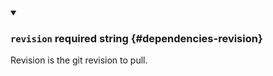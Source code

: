 
<details className="config-field" data-expandable="false" open>
<summary>

### `revision` <span className="config-field-required" data-required="false">required</span> <span className="config-field-type">string</span> <span className="config-field-default"></span> <span className="config-field-enum"></span> {#dependencies-revision}

Revision is the git revision to pull.

</summary>



</details>
